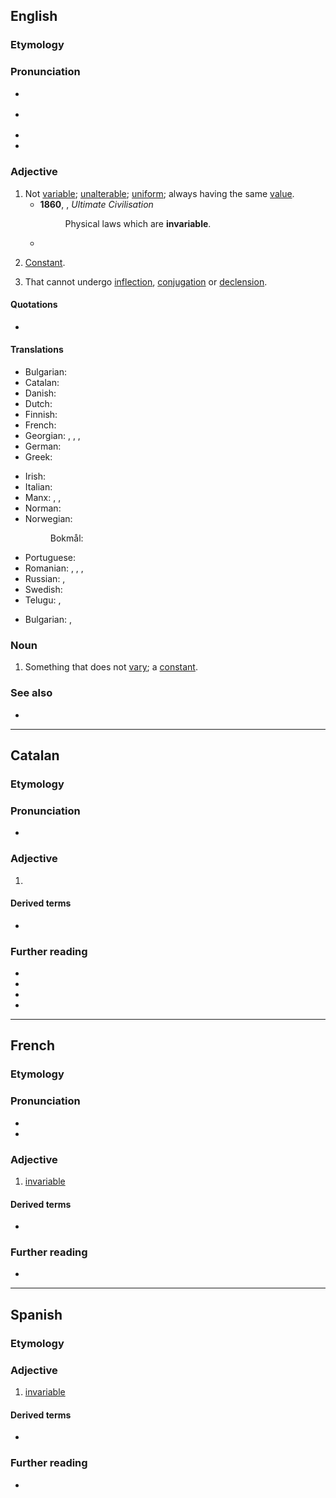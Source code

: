 ==English==

===Etymology===
{{prefix|en|in|variable}}

===Pronunciation===
* {{a|GA}} {{IPA|en|/ɪnˈvɛɹ.i.ə.bl̩/}}
* {{a|RP}} {{IPA|en|/ɪnˈvɛə.ɹi.ə.bl̩/}}
* {{audio|en|en-us-invariable.ogg|Audio (US)}}
* {{hyph|en|in|va|ri|able}}

===Adjective===
{{en-adj|-}}

# Not [[variable]]; [[unalterable]]; [[uniform]]; always having the same [[value]].
#* '''1860''', {{w|Isaac Taylor}}, ''Ultimate Civilisation''
#*: Physical laws which are '''invariable'''.
#* {{RQ:Chambers Younger Set|IX|passage=“A tight little craft,” was Austin’s '''invariable''' comment on the matron; and she looked it, always trim and trig and smooth of surface like a converted yacht cleared for action.}}
# {{lb|en|math}} [[constant|Constant]].
# {{lb|en|by extension|grammar|of a word, or a grammatical class}} That cannot undergo [[inflection]], [[conjugation]] or [[declension]].
#: {{ux|en|The French adjective <u>marron</u> ‘brown’ is '''invariable''': it does not take the usual <u>s</u> in the plural.}}
#: {{syn|en|uninflectable}}
#: {{hypo|en|indeclinable|inconjugable}}

====Quotations====
* {{seeCites|en}}

====Translations====
{{trans-top|not variable}}
* Bulgarian: {{t+|bg|неизменен}}
* Catalan: {{t+|ca|invariable}}
* Danish: {{t+|da|uforanderlig}}
* Dutch: {{t+|nl|onveranderlijk}}
* Finnish: {{t+|fi|muuttumaton}}
* French: {{t+|fr|invariable}}
* Georgian: {{t|ka|არაცვლადი}}, {{t|ka|უცვლელი}}, {{t|ka|მუდმივი}}, {{t|ka|შეუცვლელი}}
* German: {{t+|de|unveränderlich}}
* Greek: {{t+|el|άκλιτος}}
{{trans-mid}}
* Irish: {{t|ga|do-athraitheach}}
* Italian: {{t+|it|invariabile}}
* Manx: {{t|gv|neuchaghlaaee}}, {{t|gv|kinjagh}}, {{t|gv|shassooagh}}
* Norman: {{t|nrf|învâriabl'ye}} {{qualifier|Jersey}}
* Norwegian:
*: Bokmål: {{t+|nb|ubøyelig}}
* Portuguese: {{t+|pt|invariável}}
* Romanian: {{t+|ro|invariabil|m|n}}, {{t|ro|invariabilă|f}}, {{t|ro|nevariabil|m|n}}, {{t|ro|neschimbabil|m|n}}
* Russian: {{t+|ru|неизме́нный}}, {{t+|ru|неизменя́емый}}
* Swedish: {{t+|sv|oföränderlig}}
* Telugu: {{t|te|మార్పులేని}}, {{t|te|జిడ్డుగాడు}}
{{trans-bottom}}
{{trans-top|(mathematics) constant}}
* Bulgarian: {{t+|bg|постоянен}}, {{t+|bg|константен}}
{{trans-mid}}

{{trans-bottom}}

===Noun===
{{en-noun}}

# Something that does not [[vary]]; a [[constant]].

===See also===
* {{l|en|invariant}}<!-- or is it a synonym? -->

----

==Catalan==

===Etymology===
{{af|ca|in-|variable}}

===Pronunciation===
* {{ca-IPA}}

===Adjective===
{{ca-adj|mf}}

# {{l|en|invariable}}

====Derived terms====
* {{l|ca|invariablement}}

===Further reading===
* {{R:IEC2}}
* {{R:GDLC}}
* {{R:DNV}}
* {{R:DCVB}}

----

==French==

===Etymology===
{{af|fr|in-|variable}}

===Pronunciation===
* {{fr-IPA}}
* {{audio|fr|Fr-invariable.ogg|Audio}}

===Adjective===
{{fr-adj}}

# [[#English|invariable]]

====Derived terms====
* {{l|fr|invariablement}}

===Further reading===
* {{R:TLFi}}

{{C|fr|Grammar}}

----

==Spanish==

===Etymology===
{{af|es|in-|variable}}

===Adjective===
{{es-adj}}

# [[#English|invariable]]

====Derived terms====
* {{l|es|invariablemente}}

===Further reading===
* {{R:DRAE}}